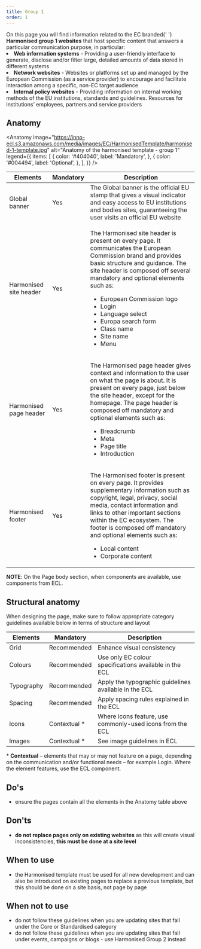 ```yaml
---
title: Group 1
order: 1
---
```



<Paragraph size="lead">
  On this page you will find information related to the EC branded{' '}
  <strong>Harmonised group 1 websites</strong> that host specific content that
  answers a particular communication purpose, in particular:
</Paragraph>

<List size="lead">
  <li>
    <strong>Web information systems</strong> - Providing a user-friendly
    interface to generate, disclose and/or filter large, detailed amounts of
    data stored in different systems
  </li>
  <li>
    <strong>Network websites</strong> - Websites or platforms set up and managed
    by the European Commission (as a service provider) to encourage and
    facilitate interaction among a specific, non-EC target audience
  </li>
  <li>
    <strong>Internal policy websites</strong> - Providing information on
    internal working methods of the EU institutions, standards and guidelines.
    Resources for institutions’ employees, partners and service providers
  </li>
</List>

## Anatomy

<Anatomy
  image="https://inno-ecl.s3.amazonaws.com/media/images/EC/HarmonisedTemplate/harmonised-1-template.jpg"
  alt="Anatomy of the harmonised template - group 1"
  legend={{
    items: [
      {
        color: '#404040',
        label: 'Mandatory',
      },
      {
        color: '#004494',
        label: 'Optional',
      },
    ],
  }}
/>

| Elements                                                                                                           | Mandatory | Description                                                                                                                                                                                                                                                                                                                                                                                        |
| ------------------------------------------------------------------------------------------------------------------ | --------- | -------------------------------------------------------------------------------------------------------------------------------------------------------------------------------------------------------------------------------------------------------------------------------------------------------------------------------------------------------------------------------------------------- |
| <Link to="https://webgate.ec.europa.eu/fpfis/wikis/display/webtools/Global+banner" standalone>Global banner</Link> | Yes       | The Global banner is the official EU stamp that gives a visual indicator and easy access to EU institutions and bodies sites, guaranteeing the user visits an official EU website                                                                                                                                                                                                                  |
| <Link to="/ec/harmonised-templates/site-header/group1/" standalone>Harmonised site header</Link>                   | Yes       | <p>The Harmonised site header is present on every page. It communicates the European Commission brand and provides basic structure and guidance. The site header is composed off several mandatory and optional elements such as:</p><ul><li>European Commission logo</li><li>Login</li><li>Language select</li><li>Europa search form</li><li>Class name</li><li>Site name</li><li>Menu</li></ul> |
| Harmonised page header                                                                                             | Yes       | <p>The Harmonised page header gives context and information to the user on what the page is about. It is present on every page, just below the site header, except for the homepage. The page header is composed off mandatory and optional elements such as:</p><ul><li>Breadcrumb</li><li>Meta</li><li>Page title</li><li>Introduction</li></ul>                                                 |
| <Link to="/ec/harmonised-templates/footer/group1/" standalone>Harmonised footer</Link>                             | Yes       | <p>The Harmonised footer is present on every page. It provides supplementary information such as copyright, legal, privacy, social media, contact information and links to other important sections within the EC ecosystem. The footer is composed off mandatory and optional elements such as:</p><ul><li>Local content</li><li>Corporate content</li></ul>                                      |

**NOTE**: On the Page body section, when components are available, use components from ECL.

## Structural anatomy

When designing the page, make sure to follow appropriate category guidelines available below in terms of structure and layout

| Elements                                                           | Mandatory     | Description                                               |
| ------------------------------------------------------------------ | ------------- | --------------------------------------------------------- |
| <Link to="/ec/utilities/grid/" standalone>Grid</Link>              | Recommended   | Enhance visual consistency                                |
| <Link to="/ec/guidelines/colours/" standalone>Colours</Link>       | Recommended   | Use only EC colour specifications available in the ECL    |
| <Link to="/ec/guidelines/typography/" standalone>Typography</Link> | Recommended   | Apply the typographic guidelines available in the ECL     |
| <Link to="/ec/guidelines/spacing/" standalone>Spacing</Link>       | Recommended   | Apply spacing rules explained in the ECL                  |
| <Link to="/ec/guidelines/iconography/" standalone>Icons</Link>     | Contextual \* | Where icons feature, use commonly-used icons from the ECL |
| <Link to="/ec/guidelines/images/" standalone>Images</Link>         | Contextual \* | See image guidelines in ECL                               |

<Paragraph size="s">
  * <strong>Contextual</strong> – elements that may or may not feature on a
  page, depending on the communication and/or functional needs – for example
  Login. Where the element features, use the ECL component.
</Paragraph>

## Do's

- ensure the pages contain all the elements in the Anatomy table above

## Don'ts

- **do not replace pages only on existing websites** as this will create visual inconsistencies, **this must be done at a site level**

## When to use

- the Harmonised template must be used for all new development and can also be introduced on existing pages to replace a previous template, but this should be done on a site basis, not page by page

## When not to use

- do not follow these guidelines when you are updating sites that fall under the <Link to="/ec/core-template/">Core</Link> or <Link to="/ec/standardised-template/">Standardised</Link> category
- do not follow these guidelines when you are updating sites that fall under events, campaigns or blogs - use <Link to="/ec/harmonised-templates/group2/">Harmonised Group 2</Link> instead

